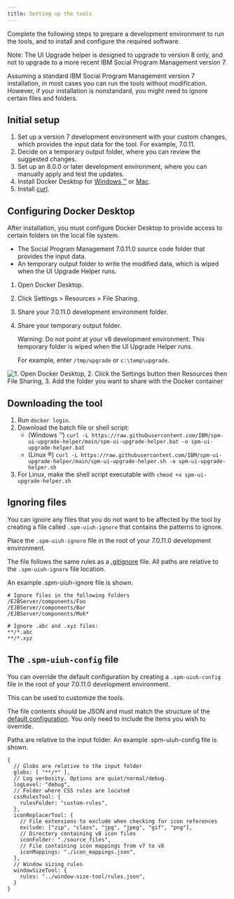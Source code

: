```yaml
---
title: Setting up the tools
---
```


Complete the following steps to prepare a development environment to run the tools, and to install and configure the required software. 

<InlineNotification>
   
   Note: The UI Upgrade helper is designed to upgrade to version 8 only, and not to upgrade to a more recent IBM Social Program Management version 7.

</InlineNotification>

Assuming a standard IBM Social Program Management version 7 installation, in most cases you can run the tools without modification. However, if your installation is nonstandard, you might need to ignore certain files and folders.

## Initial setup

1. Set up a version 7 development environment with your custom changes, which provides the input data for the tool. For example, 7.0.11. 
2. Decide on a temporary output folder, where you can review the suggested changes.
3. Set up an 8.0.0 or later development environment, where you can manually apply and test the updates.
4. Install Docker Desktop for [Windows ™️](https://docs.docker.com/docker-for-windows/install/) or [Mac](https://docs.docker.com/docker-for-mac/install/).
5. Install [curl](https://curl.se/download.html).

## Configuring Docker Desktop

After installation, you must configure Docker Desktop to provide access to certain folders on the local file system. 

- The Social Program Management 7.0.11.0 source code folder that provides the input data. 
- An temporary output folder to write the modified data, which is wiped when the UI Upgrade Helper runs.

1. Open Docker Desktop.
2. Click Settings > Resources > File Sharing.
3. Share your 7.0.11.0 development environment folder.
4. Share your temporary output folder.
   
    <InlineNotification>

    Warning: Do not point at your v8 development environment. This temporary folder is wiped when the UI Upgrade Helper runs.

    </InlineNotification>
    
   For example, enter `/tmp/upgrade` or `c:\temp\upgrade`.

![1. Open Docker Desktop, 2. Click the Settings button then Resources then File Sharing, 3. Add the folder you want to share with the Docker container](../../images/docker-volume-sharing.png "Docker volume sharing screenshot")

## Downloading the tool

1. Run `docker login`.
2. Download the batch file or shell script:
    - (Windows ™️) `curl -L https://raw.githubusercontent.com/IBM/spm-ui-upgrade-helper/main/spm-ui-upgrade-helper.bat -o spm-ui-upgrade-helper.bat` 
    - (Linux ®️) `curl -L https://raw.githubusercontent.com/IBM/spm-ui-upgrade-helper/main/spm-ui-upgrade-helper.sh -o spm-ui-upgrade-helper.sh` 
3. For Linux, make the shell script executable with `chmod +x spm-ui-upgrade-helper.sh`


## Ignoring files

You can ignore any files that you do not want to be affected by the tool by creating a file called `.spm-uiuh-ignore` that contains the patterns to ignore. 

Place the `.spm-uiuh-ignore` file in the root of your 7.0.11.0 development environment.

The file follows the same rules as a [.gitignore](http://git-scm.com/docs/gitignore) file. All paths are relative to the `.spm-uiuh-ignore` file location.

An example .spm-uiuh-ignore file is shown.

    # Ignore files in the following folders
    /EJBServer/components/Foo
    /EJBServer/components/Bar
    /EJBServer/components/Muk*

    # Ignore .abc and .xyz files:
    **/*.abc
    **/*.xyz


## The `.spm-uiuh-config` file 

You can override the default configuration by creating a `.spm-uiuh-config` file in the root of your 7.0.11.0 development environment.

This can be used to customize the tools.

The file contents should be JSON and must match the structure of the [default configuration](https://github.com/IBM/spm-ui-upgrade-helper/blob/main/packages/shared-utils/src/config.js). You only need to include the items you wish to override.

Paths are relative to the input folder. An example .spm-uiuh-config file is shown.

    {
      // Globs are relative to the input folder
      globs: [ "**/*" ],
      // Log verbosity. Options are quiet/normal/debug.
      logLevel: "debug",
      // Folder where CSS rules are located
      cssRulesTool: {
        rulesFolder: "custom-rules",
      },
      iconReplacerTool: {
        // File extensions to exclude when checking for icon references
        exclude: ["zip", "class", "jpg", "jpeg", "gif", "png"],
        // Directory containing v8 icon files
        iconFolder: "./source_files",
        // File containing icon mappings from v7 to v8
        iconMappings: "./icon_mappings.json",
      },
      // Window sizing rules
      windowSizeTool: {
        rules: "../window-size-tool/rules.json",
      }
    }
